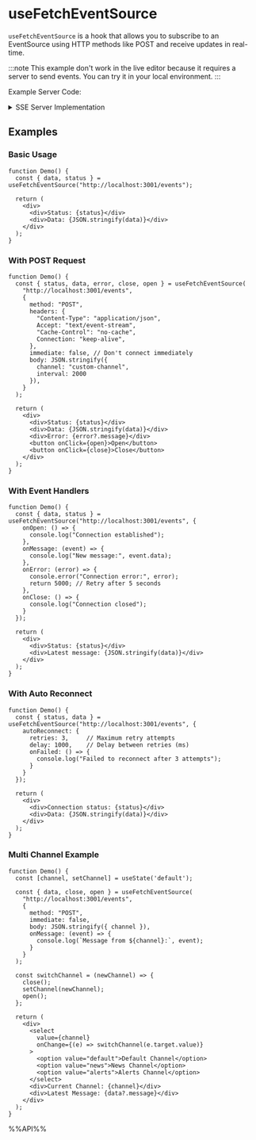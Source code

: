 # useFetchEventSource

`useFetchEventSource` is a hook that allows you to subscribe to an EventSource using HTTP methods like POST and receive updates in real-time.

:::note
This example don't work in the live editor because it requires a server to send events. You can try it in your local environment.
:::

Example Server Code:

<details>
<summary>SSE Server Implementation</summary>

```javascript
const express = require('express');
const cors = require('cors');
const bodyParser = require('body-parser');

const app = express();
const PORT = 3001;

// Store all active SSE connections
const clients = new Map();
let messageCount = 0;

app.use(cors({
  origin: 'http://localhost:3000',
  methods: ['GET', 'POST', 'OPTIONS'],
  allowedHeaders: ['Content-Type', 'Cache-Control', 'Connection', 'Accept', 'Authorization'],
  exposedHeaders: ['Content-Type'],
  credentials: true,
  maxAge: 86400
}));

app.options('*', cors());

// POST /events using raw request handling
app.post('/events', async (req, res) => {
  // 1. Immediately set necessary headers
  res.setHeader('Content-Type', 'text/event-stream');
  res.setHeader('Cache-Control', 'no-cache');
  res.setHeader('Connection', 'keep-alive');
  res.setHeader('X-Accel-Buffering', 'no');
  res.setHeader('Access-Control-Allow-Origin', 'http://localhost:3000');
  res.setHeader('Access-Control-Allow-Credentials', 'true');
  
  // 2. Read and parse request body
  let body = '';
  for await (const chunk of req) {
    body += chunk;
  }
  
  // 3. Parse configuration
  let config;
  try {
    config = body ? JSON.parse(body) : {};
  } catch (e) {
    config = {};
  }
  
  const channel = config.channel || 'default';
  const interval = parseInt(config.interval) || 3000;
  
  // 4. Disable request timeout
  req.socket.setTimeout(0);
  req.socket.setNoDelay(true);
  req.socket.setKeepAlive(true);
  
  // 5. Start sending data
  console.log(`New client connected to channel: ${channel}`);
  
  // 6. Add connection to the client collection of corresponding channel
  if (!clients.has(channel)) {
    clients.set(channel, new Set());
  }
  clients.get(channel).add(res);
  
  const totalClients = Array.from(clients.values())
    .reduce((sum, set) => sum + set.size, 0);
  console.log(`Client connected to channel ${channel}. Total clients: ${totalClients}`);
  
  // 7. Send connection success message
  const sendEvent = (data, eventType = null) => {
    if (eventType) {
      res.write(`event: ${eventType}\n`);
    }
    res.write(`id: ${Date.now()}\n`);
    res.write(`data: ${JSON.stringify(data)}\n\n`);
  };
  
  // 8. Send initial message
  try {
    sendEvent({ 
      message: 'Connected to SSE stream',
      channel: channel,
      time: new Date().toISOString() 
    }, 'connected');
    
    // 9. Set up periodic message sending
    let messageCounter = 0;
    const intervalId = setInterval(() => {
      messageCounter++;
      messageCount++;
      
      try {
        sendEvent({
          id: messageCount,
          count: messageCounter,
          channel: channel,
          time: new Date().toISOString(),
          message: `Channel ${channel} message ${messageCounter}`
        });
      } catch (error) {
        console.error(`Error sending message to channel ${channel}:`, error);
        cleanup();
      }
    }, interval);
    
    // 10. Set up heartbeat
    const heartbeatId = setInterval(() => {
      try {
        res.write(':\n\n');
      } catch (error) {
        console.error(`Heartbeat error on channel ${channel}:`, error);
        cleanup();
      }
    }, 15000);
    
    // 11. Cleanup function
    const cleanup = () => {
      clearInterval(intervalId);
      clearInterval(heartbeatId);
      
      const channelClients = clients.get(channel);
      if (channelClients) {
        channelClients.delete(res);
        if (channelClients.size === 0) {
          clients.delete(channel);
        }
      }
      
      const remainingClients = Array.from(clients.values())
        .reduce((sum, set) => sum + set.size, 0);
      console.log(`Client disconnected from channel ${channel}. Total clients: ${remainingClients}`);
      
      try {
        res.end();
      } catch (error) {
        console.error('Error ending response:', error);
      }
    };
    
    // 12. Set up connection close handling
    req.on('close', cleanup);
    req.on('end', cleanup);
    res.on('close', cleanup);
    res.on('error', cleanup);
    
  } catch (error) {
    console.error(`Error in SSE connection for channel ${channel}:`, error);
    res.end();
  }
});

// GET SSE endpoint handler
function handleGETConnection(req, res, channel = 'default', interval = 3000) {
  // Set SSE headers
  res.writeHead(200, {
    'Content-Type': 'text/event-stream',
    'Cache-Control': 'no-cache',
    'Connection': 'keep-alive',
    'X-Accel-Buffering': 'no',
    'Access-Control-Allow-Origin': 'http://localhost:3000',
    'Access-Control-Allow-Credentials': 'true'
  });

  console.log(`New client connected to channel: ${channel}`);

  // Send connection success message
  const sendEvent = (data, eventType = null) => {
    if (eventType) {
      res.write(`event: ${eventType}\n`);
    }
    res.write(`id: ${Date.now()}\n`);
    res.write(`data: ${JSON.stringify(data)}\n\n`);
  };

  // Send initial connection message
  sendEvent({ 
    message: 'Connected to SSE stream',
    channel: channel,
    time: new Date().toISOString() 
  }, 'connected');

  // Add connection to the client collection of corresponding channel
  if (!clients.has(channel)) {
    clients.set(channel, new Set());
  }
  clients.get(channel).add(res);
  
  const totalClients = Array.from(clients.values())
    .reduce((sum, set) => sum + set.size, 0);
  console.log(`Client connected to channel ${channel}. Total clients: ${totalClients}`);

  // Send periodic messages
  let messageCounter = 0;
  const intervalId = setInterval(() => {
    messageCounter++;
    messageCount++;
    sendEvent({
      id: messageCount,
      count: messageCounter,
      channel: channel,
      time: new Date().toISOString(),
      message: `Channel ${channel} message ${messageCounter}`
    });
  }, interval);

  // Heartbeat check
  const heartbeatId = setInterval(() => {
    res.write(':\n\n');
  }, 15000);

  // Cleanup function
  const cleanup = () => {
    clearInterval(intervalId);
    clearInterval(heartbeatId);
    const channelClients = clients.get(channel);
    if (channelClients) {
      channelClients.delete(res);
      if (channelClients.size === 0) {
        clients.delete(channel);
      }
    }
    const remainingClients = Array.from(clients.values())
      .reduce((sum, set) => sum + set.size, 0);
    console.log(`Client disconnected from channel ${channel}. Total clients: ${remainingClients}`);
    try {
      res.end();
    } catch (error) {
      console.error('Error ending response:', error);
    }
  };

  // Monitor connection closure
  req.on('close', cleanup);
  res.on('close', cleanup);
  res.on('error', cleanup);
}

// GET SSE endpoint
app.get('/events', (req, res) => {
  const channel = req.query.channel || 'default';
  const interval = parseInt(req.query.interval) || 3000;
  handleGETConnection(req, res, channel, interval);
});

// Broadcast message endpoint
app.post('/broadcast', bodyParser.json(), (req, res) => {
  const { message, channel, eventType = 'broadcast' } = req.body;
  
  let targetClients = new Set();
  if (channel) {
    targetClients = clients.get(channel) || new Set();
    console.log(`Broadcasting message to channel ${channel} (${targetClients.size} clients):`, message);
  } else {
    targetClients = new Set(
      Array.from(clients.values())
        .flatMap(channelClients => Array.from(channelClients))
    );
    console.log(`Broadcasting message to all channels (${targetClients.size} clients):`, message);
  }
  
  let successCount = 0;
  for (const client of targetClients) {
    try {
      client.write(`event: ${eventType}\n`);
      client.write(`id: ${Date.now()}\n`);
      client.write(`data: ${JSON.stringify({ 
        message,
        channel: channel || 'all',
        time: new Date().toISOString()
      })}\n\n`);
      successCount++;
    } catch (error) {
      console.error('Error broadcasting to client:', error);
    }
  }

  res.json({ 
    success: true, 
    clientCount: targetClients.size,
    successfulBroadcasts: successCount,
    channel: channel || 'all',
    message: 'Broadcast sent successfully' 
  });
});

// Status endpoint
app.get('/status', (req, res) => {
  const channelStats = {};
  clients.forEach((clientSet, channel) => {
    channelStats[channel] = clientSet.size;
  });

  res.json({
    activeConnections: Array.from(clients.values())
      .reduce((sum, set) => sum + set.size, 0),
    channelStats,
    messageCount,
    uptime: process.uptime()
  });
});

// Error handling middleware
app.use((err, req, res, next) => {
  console.error('Server error:', err);
  res.status(500).json({
    error: 'Internal Server Error',
    message: err.message
  });
});

// Start server
app.listen(PORT, () => {
  console.log(`SSE Server running at http://localhost:${PORT}`);
  console.log('Available endpoints:');
  console.log(`- GET  /events?channel={channel}&interval={interval} - SSE stream`);
  console.log(`- POST /events - SSE stream with body params`);
  console.log(`- POST /broadcast - Broadcast message to all clients or specific channel`);
  console.log(`- GET  /status - Server status`);
});
```

</details>

## Examples

### Basic Usage

```tsx live
function Demo() {
  const { data, status } = useFetchEventSource("http://localhost:3001/events");

  return (
    <div>
      <div>Status: {status}</div>
      <div>Data: {JSON.stringify(data)}</div>
    </div>
  );
}
```

### With POST Request

```tsx live
function Demo() {
  const { status, data, error, close, open } = useFetchEventSource(
    "http://localhost:3001/events",
    {
      method: "POST",
      headers: {
        "Content-Type": "application/json",
        Accept: "text/event-stream",
        "Cache-Control": "no-cache",
        Connection: "keep-alive",
      },
      immediate: false, // Don't connect immediately
      body: JSON.stringify({
        channel: "custom-channel",
        interval: 2000
      }),
    }
  );

  return (
    <div>
      <div>Status: {status}</div>
      <div>Data: {JSON.stringify(data)}</div>
      <div>Error: {error?.message}</div>
      <button onClick={open}>Open</button>
      <button onClick={close}>Close</button>
    </div>
  );
}
```

### With Event Handlers

```tsx live
function Demo() {
  const { data, status } = useFetchEventSource("http://localhost:3001/events", {
    onOpen: () => {
      console.log("Connection established");
    },
    onMessage: (event) => {
      console.log("New message:", event.data);
    },
    onError: (error) => {
      console.error("Connection error:", error);
      return 5000; // Retry after 5 seconds
    },
    onClose: () => {
      console.log("Connection closed");
    }
  });

  return (
    <div>
      <div>Status: {status}</div>
      <div>Latest message: {JSON.stringify(data)}</div>
    </div>
  );
}
```

### With Auto Reconnect

```tsx live
function Demo() {
  const { status, data } = useFetchEventSource("http://localhost:3001/events", {
    autoReconnect: {
      retries: 3,     // Maximum retry attempts
      delay: 1000,    // Delay between retries (ms)
      onFailed: () => {
        console.log("Failed to reconnect after 3 attempts");
      }
    }
  });

  return (
    <div>
      <div>Connection status: {status}</div>
      <div>Data: {JSON.stringify(data)}</div>
    </div>
  );
}
```

### Multi Channel Example

```tsx live
function Demo() {
  const [channel, setChannel] = useState('default');
  
  const { data, close, open } = useFetchEventSource(
    "http://localhost:3001/events",
    {
      method: "POST",
      immediate: false,
      body: JSON.stringify({ channel }),
      onMessage: (event) => {
        console.log(`Message from ${channel}:`, event);
      }
    }
  );

  const switchChannel = (newChannel) => {
    close();
    setChannel(newChannel);
    open();
  };

  return (
    <div>
      <select 
        value={channel} 
        onChange={(e) => switchChannel(e.target.value)}
      >
        <option value="default">Default Channel</option>
        <option value="news">News Channel</option>
        <option value="alerts">Alerts Channel</option>
      </select>
      <div>Current Channel: {channel}</div>
      <div>Latest Message: {data?.message}</div>
    </div>
  );
}
```

%%API%%